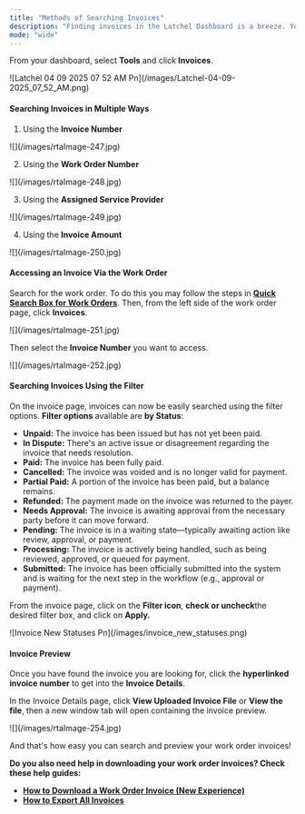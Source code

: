 ```yaml
---
title: "Methods of Searching Invoices"
description: "Finding invoices in the Latchel Dashboard is a breeze. You can quickly **search and filter** to locate the exact invoice you need, making your financial management simpler and more efficient!"
mode: "wide"
---
```


From your dashboard, select **Tools** and click **Invoices**.

<Frame>
  ![Latchel 04 09 2025 07 52 AM Pn](/images/Latchel-04-09-2025_07_52_AM.png)
</Frame>

#### **Searching Invoices in Multiple Ways**

1. Using the **Invoice Number**

<Frame>
  ![](/images/rtaImage-247.jpg)
</Frame>

2. Using the **Work Order Number**

<Frame>
  ![](/images/rtaImage-248.jpg)
</Frame>

3. Using the **Assigned Service Provider**

<Frame>
  ![](/images/rtaImage-249.jpg)
</Frame>

4. Using the **Invoice Amount**

<Frame>
  ![](/images/rtaImage-250.jpg)
</Frame>

#### **Accessing an Invoice Via the Work Order**

Search for the work order. To do this you may follow the steps in [**Quick Search Box for Work Orders**](/s/topic/0TO5e000000h9wqGAA/Quick-Search-Box-for-Work-Orders). Then, from the left side of the work order page, click **Invoices**.

<Frame>
  ![](/images/rtaImage-251.jpg)
</Frame>

Then select the **Invoice Number** you want to access.

<Frame>
  ![](/images/rtaImage-252.jpg)
</Frame>

#### **Searching Invoices Using the Filter**

On the invoice page, invoices can now be easily searched using the filter options. **Filter options** available are **by Status**:

- **Unpaid:** The invoice has been issued but has not yet been paid.
- **In Dispute:** There's an active issue or disagreement regarding the invoice that needs resolution.
- **Paid:** The invoice has been fully paid.
- **Cancelled:** The invoice was voided and is no longer valid for payment.
- **Partial Paid:** A portion of the invoice has been paid, but a balance remains.
- **Refunded:** The payment made on the invoice was returned to the payer.
- **Needs Approval:** The invoice is awaiting approval from the necessary party before it can move forward.
- **Pending:** The invoice is in a waiting state—typically awaiting action like review, approval, or payment.
- **Processing:** The invoice is actively being handled, such as being reviewed, approved, or queued for payment.
- **Submitted:** The invoice has been officially submitted into the system and is waiting for the next step in the workflow (e.g., approval or payment).

From the invoice page, click on the **Filter icon**, **check or uncheck**the desired filter box, and click on **Apply.**

<Frame>
  ![Invoice New Statuses Pn](/images/invoice_new_statuses.png)
</Frame>

#### **Invoice Preview**

Once you have found the invoice you are looking for, click the **hyperlinked invoice number** to get into the **Invoice Details**.

In the Invoice Details page, click **View Uploaded Invoice File** or **View the file**, then a new window tab will open containing the invoice preview.

<Frame>
  ![](/images/rtaImage-254.jpg)
</Frame>

And that's how easy you can search and preview your work order invoices\!

**Do you also need help in downloading your work order invoices? Check these help guides:**

- [**How to Download a Work Order Invoice (New Experience)**](/s/topic/0TO5e000000h9wqGAA/How-to-Download-a-Work-Order-Invoice-New-Experience)
- [**How to Export All Invoices**](/s/topic/0TO5e000000h9wqGAA/How-to-Export-Your-Invoice-Data-to-a-CSV)